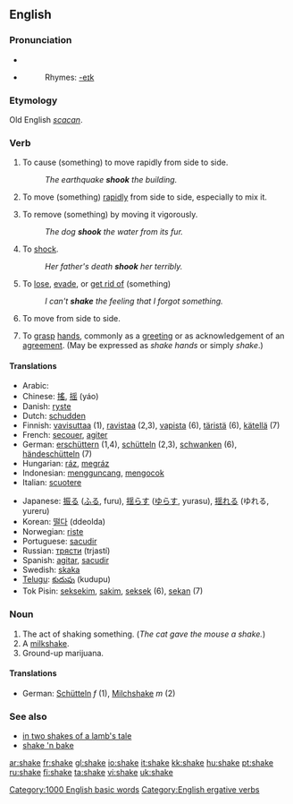 ==English==

===Pronunciation===
*{{IPA|/'ʃeɪk/}}
*{{audio|en-us-shake.ogg|Audio (US)}}
*:Rhymes: [[Rhymes:English:-eɪk|-eɪk]]

===Etymology===
Old English ''[[scacan]]''.

===Verb===
{{en-verb|shakes|shaking|shook|shaken}}

#{{transitive}} {{ergative}} To cause (something) to move rapidly from side to side.
#: ''The earthquake '''shook''' the building.''
#{{transitive}} {{ergative}} To move (something) [[rapid]]ly from side to side, especially to mix it.
#{{transitive}} To remove (something) by moving it vigorously.
#: ''The dog '''shook''' the water from its fur.''
#{{transitive}} To [[shock]].
#: ''Her father's death '''shook''' her terribly.''
#{{transitive}} To [[lose]], [[evade]], or [[get rid of]] (something)
#: ''I can't '''shake''' the feeling that I forgot something.''
#{{intransitive}} To move from side to side.
#{{intransitive}} To [[grasp]] [[hand]]s, commonly as a [[greeting]] or as acknowledgement of an [[agreement]].  (May be expressed as ''shake hands'' or simply ''shake''.)

====Translations====
{{rfc-trans}}
{{top}}
*Arabic: {{ARchar|[[هز]]}} {{IPAchar|(házza)}}
*Chinese: [[搖]], [[摇]] (yáo)
*Danish: [[ryste]]
*Dutch: [[schudden]]
*Finnish: [[vavisuttaa]] (1), [[ravistaa]] (2,3), [[vapista]] (6), [[täristä]] (6), [[kätellä]] (7)
*French: [[secouer]], [[agiter]]
*German: [[erschüttern]] (1,4), [[schütteln]] (2,3), [[schwanken]] (6), [[händeschütteln]] (7)
*Hungarian: [[ráz]], [[megráz]]
*Indonesian: [[guncang|mengguncang]], [[kocok|mengocok]]
*Italian: [[scuotere]]
{{mid}}
*Japanese: [[振る]] ([[ふる]], furu), [[揺らす]] ([[ゆらす]], yurasu), [[揺れる]] (ゆれる, yureru)
*Korean: [[떨다]] (ddeolda)
*Norwegian: [[riste]]
*Portuguese: [[sacudir]]
*Russian: [[трясти]] (trjastí)
*Spanish: [[agitar]], [[sacudir]]
*Swedish: [[skaka]]
*[[Telugu]]: [[కుదుపు]] (kudupu)
*Tok Pisin: [[seksekim]], [[sakim]], [[seksek]] (6), [[sekan]] (7)
{{bottom}}

===Noun===
{{en-noun}}

# The act of shaking something. (''The cat gave the mouse a shake.'')
# A [[milkshake]].
# Ground-up marijuana.

====Translations====
*German: [[Schütteln]] ''f'' (1), [[Milchshake]] ''m'' (2)

===See also===
*[[in two shakes of a lamb's tale]]
*[[shake 'n bake]]

[[Category:1000 English basic words]]
[[Category:English ergative verbs]]

[[ar:shake]]
[[fr:shake]]
[[gl:shake]]
[[io:shake]]
[[it:shake]]
[[kk:shake]]
[[hu:shake]]
[[pt:shake]]
[[ru:shake]]
[[fi:shake]]
[[ta:shake]]
[[vi:shake]]
[[uk:shake]]